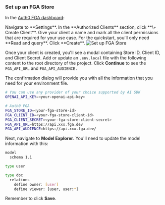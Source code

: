 ### Set up an FGA Store

In the [Auth0 FGA dashboard](https://dashboard.fga.dev/):

<Steps>
  <Step>
    Navigate to **Settings**. In the **Authorized Clients** section, click **\+
    Create Client**.
  </Step>
  <Step>
    Give your client a name and mark all the client permissions that are
    required for your use case. For the quickstart, you'll only need **Read and
    query**.
  </Step>
  <Step>
    Click **Create**.
    <Frame>
      <img
        src="/img/auth_for_rag_set_up_fga_store.png"
        alt="Set up FGA Store"
      />
    </Frame>
  </Step>
</Steps>

Once your client is created, you'll see a modal containing Store ID, Client ID, and Client Secret. Add or update an `.env.local` file with the following content to the root directory of the project. Click **Continue** to see the `FGA_API_URL` and `FGA_API_AUDIENCE.`

The confirmation dialog will provide you with all the information that you need for your environment file.

```bash .env.local wrap lines
# You can use any provider of your choice supported by AI SDK
OPENAI_API_KEY=<your-openai-api-key>

# Auth0 FGA
FGA_STORE_ID=<your-fga-store-id>
FGA_CLIENT_ID=<your-fga-store-client-id>
FGA_CLIENT_SECRET=<your-fga-store-client-secret>
FGA_API_URL=https://api.xxx.fga.dev
FGA_API_AUDIENCE=https://api.xxx.fga.dev/
```

Next, navigate to **Model Explorer**. You'll need to update the model information with this:

```bash wrap lines
model
  schema 1.1

type user

type doc
  relations
    define owner: [user]
    define viewer: [user, user:*]
```

Remember to click **Save**.

